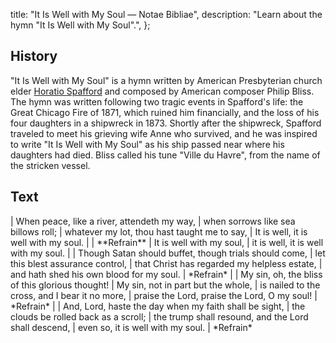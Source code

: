   title: "It Is Well with My Soul — Notae Bibliae",
  description: "Learn about the hymn \"It Is Well with My Soul\".",
};

<Initial text="It Is Well with My Soul" />

## History

"It Is Well with My Soul" is a hymn written by American Presbyterian church elder [Horatio Spafford](/liturgy/music/composers/horatio-spafford) and composed by American composer Philip Bliss. The hymn was written following two tragic events in Spafford's life: the Great Chicago Fire of 1871, which ruined him financially, and the loss of his four daughters in a shipwreck in 1873. Shortly after the shipwreck, Spafford traveled to meet his grieving wife Anne who survived, and he was inspired to write "It Is Well with My Soul" as his ship passed near where his daughters had died. Bliss called his tune "Ville du Havre", from the name of the stricken vessel.

## Text

<Poetry>
|  When peace, like a river, attendeth my way,
|  when sorrows like sea billows roll;
|  whatever my lot, thou hast taught me to say,
|  It is well, it is well with my soul.
|
|  **Refrain**
|  It is well with my soul,
|  it is well, it is well with my soul.
|
|  Though Satan should buffet, though trials should come,
|  let this blest assurance control,
|  that Christ has regarded my helpless estate,
|  and hath shed his own blood for my soul.
|  *Refrain*
|
|  My sin, oh, the bliss of this glorious thought!
|  My sin, not in part but the whole,
|  is nailed to the cross, and I bear it no more,
|  praise the Lord, praise the Lord, O my soul!
|  *Refrain*
|
|  And, Lord, haste the day when my faith shall be sight,
|  the clouds be rolled back as a scroll;
|  the trump shall resound, and the Lord shall descend,
|  even so, it is well with my soul.
|  *Refrain*
</Poetry>
